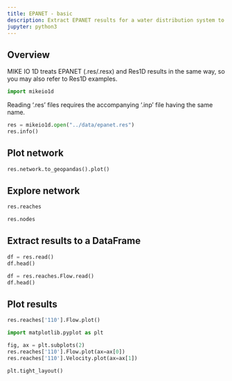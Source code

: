 ```yaml
---
title: EPANET - basic
description: Extract EPANET results for a water distribution system to a pandas DataFrame.
jupyter: python3
---
```


## Overview 

::: callout-tip
MIKE IO 1D treats EPANET (.res/.resx) and Res1D results in the same way, so you may also refer to Res1D examples.
:::

```python
import mikeio1d
```

::: callout-caution
Reading '.res' files requires the accompanying '.inp' file having the same name.
:::

```python
res = mikeio1d.open("../data/epanet.res")
res.info()
```

## Plot network
```python
res.network.to_geopandas().plot()
```

## Explore network

```python
res.reaches
```

```python
res.nodes
```

## Extract results to a DataFrame

```python
df = res.read()
df.head()
```

```python
df = res.reaches.Flow.read()
df.head()
```

## Plot results

```python
res.reaches['110'].Flow.plot()
```

```python
import matplotlib.pyplot as plt

fig, ax = plt.subplots(2)
res.reaches['110'].Flow.plot(ax=ax[0])
res.reaches['110'].Velocity.plot(ax=ax[1])

plt.tight_layout()
```